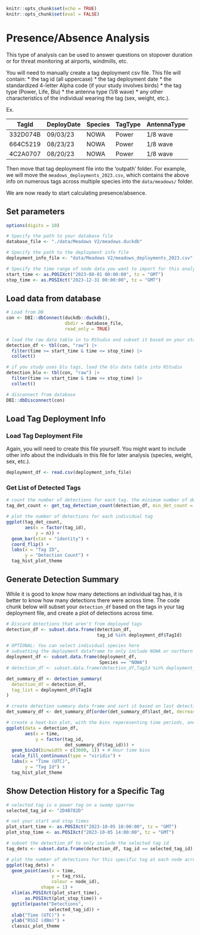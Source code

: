 
```r
knitr::opts_chunk$set(echo = TRUE)
knitr::opts_chunk$set(eval = FALSE)
```

# Presence/Absence Analysis

This type of analysis can be used to answer questions on stopover duration or for threat monitoring at airports, windmills, etc.

You will need to manually create a tag deployment csv file. This file will contain:
* the tag id (all uppercase)
* the tag deployment date
* the standardized 4-letter Alpha code (if your study involves birds)
* the tag type (Power, Life, Blu)
* the antenna type (1/8 wave)
* any other characteristics of the individual wearing the tag (sex, weight, etc.).

Ex.

|TagId|DeployDate|Species|TagType|AntennaType|
|-----|----------|-------|-------|-----------|
|332D074B|09/03/23|NOWA|Power|1/8 wave|
|664C5219|08/23/23|NOWA|Power|1/8 wave|
|4C2A0707|08/20/23|NOWA|Power|1/8 wave|

Then move that tag deployment file into the 'outpath' folder. For example, we will move the `meadows_deployments_2023.csv`, which contains the above info on numerous tags across multiple species into the `data/meadows/` folder.

We are now ready to start calculating presence/absence.

## Set parameters
```r
options(digits = 10)

# Specify the path to your database file
database_file <- "./data/Meadows V2/meadows.duckdb"

# Specify the path to the deployment info file
deployment_info_file <- "data/Meadows V2/meadows_deployments_2023.csv"

# Specify the time range of node data you want to import for this analysis
start_time <- as.POSIXct("2023-08-01 00:00:00", tz = "GMT")
stop_time <- as.POSIXct("2023-12-31 00:00:00", tz = "GMT")
```

## Load data from database
```r
# Load from DB
con <- DBI::dbConnect(duckdb::duckdb(), 
                      dbdir = database_file, 
                      read_only = TRUE)

# load the raw data table in to RStudio and subset it based on your start and stop times
detection_df <- tbl(con, "raw") |> 
  filter(time >= start_time & time <= stop_time) |>
  collect()

# if you study uses blu tags, load the blu data table into RStudio
detection_blu <- tbl(con, "raw") |> 
  filter(time >= start_time & time <= stop_time) |>
  collect()

# disconnect from database
DBI::dbDisconnect(con)
```

## Load Tag Deployment Info

### Load Tag Deployment File

Again, you will need to create this file yourself. You might want to include other info about the individuals in this file for later analysis (species, weight, sex, etc.).
```r
deployment_df <- read.csv(deployment_info_file)
```

### Get List of Detected Tags
```r
# count the number of detections for each tag. the minimum number of detections to be included in this dataframe is 250000. You can set the `min_det_count` to whatever is appropriate for your study.
tag_det_count <- get_tag_detection_count(detection_df, min_det_count = 250000)

# plot the number of detections for each individual tag
ggplot(tag_det_count, 
       aes(x = factor(tag_id), 
           y = n)) +
  geom_bar(stat = "identity") +
  coord_flip() +
  labs(x = "Tag ID", 
       y = "Detection Count") +
  tag_hist_plot_theme
```

## Generate Detection Summary

While it is good to know how many detections an individual tag has, it is better to know how many detections there were across time. The code chunk below will subset your `detection_df` based on the tags in your tag deployment file, and create a plot of detections across time.
```r
# Discard detections that aren't from deployed tags
detection_df <- subset.data.frame(detection_df, 
                                  tag_id %in% deployment_df$TagId)

# OPTIONAL: You can select individual species here
# subsetting the deployment dataframe to only include NOWA or northern waterthrush
deployment_df <- subset.data.frame(deployment_df,
                                   Species == "NOWA")
# detection_df <- subset.data.frame(detection_df,TagId %in% deployment_df$TagId)

det_summary_df <- detection_summary(
  detection_df = detection_df,
  tag_list = deployment_df$TagId
)

# create detection summary data frame and sort it based on last detection date
det_summary_df <- det_summary_df[order(det_summary_df$last_det, decreasing = TRUE), ]

# create a heat-bin plot, with the bins reperesenting time periods, and the color representing the number of detections
ggplot(data = detection_df, 
       aes(x = time, 
           y = factor(tag_id, 
                      det_summary_df$tag_id))) +
  geom_bin2d(binwidth = c(3600, 1)) + # Hour time bins
  scale_fill_continuous(type = "viridis") +
  labs(x = "Time (UTC)", 
       y = "Tag Id") +
  tag_hist_plot_theme

```

## Show Detection History for a Specific Tag

```r
# selected tag is a power tag on a swamp sparrow
selected_tag_id <- "2D4B782D"

# set your start and stop times
plot_start_time <- as.POSIXct("2023-10-05 10:00:00", tz = "GMT")
plot_stop_time <- as.POSIXct("2023-10-05 14:00:00", tz = "GMT")

# subset the detection_df to only include the selected tag id
tag_dets <- subset.data.frame(detection_df, tag_id == selected_tag_id)

# plot the number of detections for this specific tag at each node across time
ggplot(tag_dets) +
  geom_point(aes(x = time, 
                 y = tag_rssi, 
                 colour = node_id), 
             shape = 1) +
  xlim(as.POSIXct(plot_start_time), 
       as.POSIXct(plot_stop_time)) +
  ggtitle(paste("Detections", 
                selected_tag_id)) +
  xlab("Time (UTC)") +
  ylab("RSSI (dBm)") +
  classic_plot_theme
```